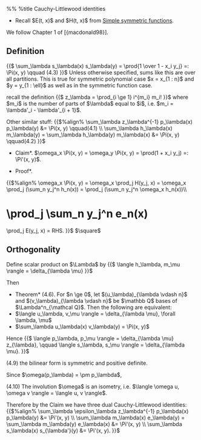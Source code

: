 %%<!-- -*- mode: text; -*- -->
%title Cauchy-Littlewood identities

* Recall $E(t, x)$ and $H(t, x)$ from [[simple_symmetric_functions|Simple symmetric functions]].

We follow Chapter 1 of [{macdonald98}].
== Definition ==
{{$
\sum_\lambda s_\lambda(x) s_\lambda(y) = \prod{1 \over 1 - x_i y_j} =: \Pi(x, y) \qquad (4.3)
}}$
Unless otherwise specified, sums like this are over all partitions.
This is true for symmetric polynomial case $x = x_{1 : n}$ and $y = y_{1 : \ell}$ as well as in the symmetric function case.

recall the definition
{{$
z_\lambda = \prod_{i \ge 1} i^{m_i} m_i!
}}$
where $m_i$ is the number of parts of $\lambda$ equal to $i$, i.e. $m_i = \lambda'_i - \lambda'_{i + 1}$.

Other similar stuff:
{{$%align%
\sum_\lambda z_\lambda^{-1} p_\lambda(x) p_\lambda(y) &= \Pi(x, y) \qquad(4.1) \\
\sum_\lambda h_\lambda(x) m_\lambda(y) = \sum_\lambda h_\lambda(y) m_\lambda(x) &= \Pi(x, y) \qquad(4.2)
}}$

*Claim*. $\omega_x \Pi(x, y) = \omega_y \Pi(x, y) = \prod(1 + x_i y_j) =: \Pi'(x, y)$.

*Proof*.
{{$%align%
\omega_x \Pi(x, y) = \omega_x \prod_j H(y_j, x) = \omega_x \prod_j (\sum_n y_j^n h_n(x)) = \prod_j (\sum_n y_j^n \omega_x h_n(x))\\
= \prod_j \sum_n y_j^n e_n(x) = \prod_j E(y_j, x) = RHS.
}}$
$\square$
== Orthogonality ==
Define scalar product on $\Lambda$ by
{{$
\langle h_\lambda, m_\mu \rangle = \delta_{\lambda \mu}
}}$

Then

*Theorem* (4.6). For $n \ge 0$, let $(u_\lambda)_{\lambda \vdash n}$ and $(v_\lambda)_{\lambda \vdash n}$ be $\mathbb Q$ bases of $\Lambda^n_{\mathcal Q}$. Then the following are equivalent:
* $\langle u_\lambda, v_\mu \rangle = \delta_{\lambda \mu}, \forall \lambda, \mu$
* $\sum_\lambda u_\lambda(x) v_\lambda(y) = \Pi(x, y)$

Hence
{{$
\langle p_\lambda, p_\mu \rangle = \delta_{\lambda \mu} z_{\lambda}, \qquad \langle s_\lambda, s_\mu \rangle = \delta_{\lambda \mu}.
}}$

(4.9) the bilinear form is symmetric and positive definite.

Since $\omega(p_\lambda) = \pm p_\lambda$,

(4.10) The involution $\omega$ is an isometry, i.e. $\langle \omega u, \omega v \rangle = \langle u, v \rangle$.

Therefore by the Claim we have three dual Cauchy-Littlewood identities:
{{$%align%
\sum_\lambda \epsilon_\lambda z_\lambda^{-1} p_\lambda(x) p_\lambda(y) &= \Pi'(x, y) \\
\sum_\lambda m_\lambda(x) e_\lambda(y) = \sum_\lambda m_\lambda(y) e_\lambda(x) &= \Pi'(x, y) \\
\sum_\lambda s_\lambda(x) s_{\lambda'}(y) &= \Pi'(x, y).
}}$
